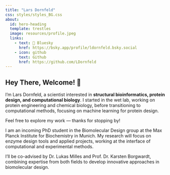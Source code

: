 ```yaml
---
title: "Lars Dornfeld"
css: styles/styles_BG.css
about:
  id: hero-heading
  template: trestles
  image: resources/profile.jpeg
  links:
    - text: 🦋 Bluesky 
      href: https://bsky.app/profile/ldornfeld.bsky.social
    - icon: github
      text: Github
      href: https://github.com/LDornfeld
---
```


## Hey There, Welcome! 👋
I’m Lars Dornfeld, a scientist interested in **structural bioinformatics, protein design, and computational biology**. I started in the wet lab, working on protein engineering and chemical biology, before transitioning to computational methods, focusing on machine learning for protein design.

Feel free to explore my work — thanks for stopping by! 

:::{#hero-heading}
I am an incoming PhD student in the Biomolecular Design group at the Max Planck Institute for Biochemistry in Munich. My research will focus on enzyme design tools and applied projects, working at the interface of computational and experimental methods.

I’ll be co-advised by Dr. Lukas Milles and Prof. Dr. Karsten Borgwardt, combining expertise from both fields to develop innovative approaches in biomolecular design.


:::
